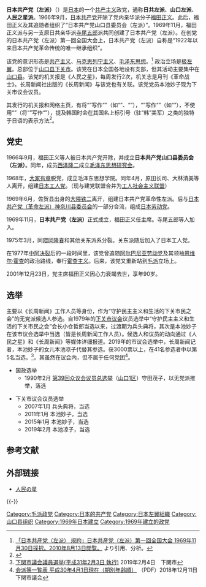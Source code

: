 {{expand language|1=ja|page=|time=2019-05-17T08:04:59+00:00}}

'''日本共产党（左派）'''（{{jpn|j=日本共産党（左派）|hg=にほんきょうさんとう さは}}）是[[日本|日本]]的一个[[共产主义|共产主义]]政党，通称'''日共左派'''、'''山口左派'''、'''人民之星派'''。1966年9月，[[日本共产党|日本共产党]]开除了党内亲华派分子[[福田正义|福田正义]]。此后，福田正义及其追随者组织了“日本共产党山口县委员会（左派）”。1969年11月，福田正义派与另一支原日共亲华派[[寺尾五郎|寺尾五郎]]派共同创建了日本共产党（左派）。在创党的日本共产党（左派）第一回全国大会上，日本共产党（左派）自称是“1922年以来日本共产党革命传统的唯一继承组织”。

该党的意识形态是[[共产主义|共产主义]]、[[马克思列宁主义|马克思列宁主义]]、[[毛泽东思想|毛泽东思想]]。<ref>[http://ww5.tiki.ne.jp/~people-hs/data/kiyaku.htm 「日本共産党（左派） 規約」日本共産党（左派）第一回全国大会 1969年11月30日採択。2010年8月13日閲覧。] {{Wayback|url=http://ww5.tiki.ne.jp/~people-hs/data/kiyaku.htm |date=20200804184537 }}より引用、分析。</ref> 政治立场是[[极左翼|极左翼]]。总部位于[[山口县|山口县]][[下关市|下关市]]。该党在日本全国各地设有支部，但其活动主要集中在[[山口县|山口县]]。该党的机关报是《人民之星》，每周发行2次，机关志是月刊《革命战士》。长周新闻社出版的《长周新闻》与该党也有关联。该党党员本池妙子现为下关市议会议员。

其发行的机关报和网络主页，有将“{{lang|ja|闘}}”写作“{{lang|ja|斗}}”（如“{{lang|ja|斗争}}”、“{{lang|ja|斗い}}”），“{{lang|ja|働}}”写作“{{lang|ja|仂}}”（如“{{lang|ja|労仂者}}”），不使用“{{lang|ja|々}}”（将“{{lang|ja|人々}}”写作“{{lang|ja|人人}}”），提及韩国时会在其国名上标引号（驻“韩”美军）之类的独特于日语的表示方法<ref>{{Cite web |url=http://ww5.tiki.ne.jp/~people-hs/index.htm |title=其党报《人民之星》 |access-date=2015-07-28 |archive-date=2020-11-01 |archive-url=https://web.archive.org/web/20201101042219/http://ww5.tiki.ne.jp/~people-hs/index.htm |dead-url=no }}</ref>。

== 党史 ==
1966年9月，福田正义等人被日本共产党开除，并成立'''日本共产党山口县委员会（左派）'''。同年，成员[[西泽隆二|西泽隆二]]成立[[毛泽东思想研究会|毛泽东思想研究会]]。

1968年，[[大冢有章|大冢有章]]脱党，成立毛泽东思想学院。同年4月，原田长司、大林清美等人离开，组建[[日本工人党|日本工人党]]。（现与建党联盟合并为[[工人社会主义联盟_(日本)|工人社会主义联盟]]）

1969年6月，佐贺县出身的[[大隈铁二|大隈铁二]]离开，组建日本共产党革命性左派。后与[[日本共产党（革命左派）神奈川县委员会|日本共产党（革命左派）神奈川县委员会]]的一部分合流，组成[[日本劳动党|日本劳动党]]。

1969年11月，'''日本共产党（左派）'''正式成立，福田正义任主席。寺尾五郎等人加入。

1975年3月，同[[隈岡隆春|隈岡隆春]]和其他关东派系分裂。关东派随后加入了日本工人党。

在1977年[[中阿决裂|中阿决裂]]后的一段时间里，该党曾追随[[阿尔巴尼亚劳动党|阿尔巴尼亚劳动党]]及其领袖[[恩维尔·霍查|恩维尔·霍查]]的政治路线，奉行[[霍查主义|霍查主义]]。后来，该党又重新站到[[毛派|毛派]]立场上。

2001年12月23日，党主席福田正义因心力衰竭去世，享年90岁。

== 选举 ==  
主要以《长周新闻》工作人员等身份，作为“守护民主主义和生活的下关市民之会”的无党派候选人参选。自1979年的[[下关市议会|下关市议会]]议员选举中“守护民主主义和生活的下关市民之会”会长小仓哲郎当选以来，过渡期为兵头典将，其次是本池妙子在该市议会选举中当选（皆是长周新闻工作人员）。候选人和议员的动向通过《人民之星》和《长周新闻》等媒体详细报道。2019年的市议会选举中，长周新闻记者，本池妙子的女儿本池凉子代替其参选。获3000票以上，在41名参选者中以第5名当选。<ref>[http://www.city.shimonoseki.lg.jp/www/contents/1364266066195/html/common/5c570fa7005.html 下関市議会議員選挙(平成31年2月3日 執行)] {{Wayback|url=http://www.city.shimonoseki.lg.jp/www/contents/1364266066195/html/common/5c570fa7005.html |date=20190204014538 }}2019年2月4日　下関市</ref>。其虽然在议会内，但不属于任何党团<ref>[http://www.city.shimonoseki.lg.jp/www/contents/1109123108403/files/kaihatou.pdf 会派等一覧表 平成30年4月1日現在（期別年齢順）] {{Wayback|url=http://www.city.shimonoseki.lg.jp/www/contents/1109123108403/files/kaihatou.pdf |date=20181231194341 }}（PDF）2018年12月11日　下関市議会</ref>。
* 国政选举 
** 1990年2月 [[第39回众议会议员总选举|第39回众议会议员总选举]]（[[山口县第1区_(中选举区)|山口1区]]）守田茂子，以无党派推举，落选 

* 下关市议会议员选举  
** 2007年1月 兵头典将，当选  
** 2011年1月 本池妙子，当选
** 2015年1月 本池妙子，当选
** 2019年2月 本池凉子，当选

== 参考文献 ==
{{Reflist}}

== 外部链接 ==
* [http://ww5.tiki.ne.jp/~people-hs/index.htm 人民の星] {{Wayback|url=http://ww5.tiki.ne.jp/~people-hs/index.htm |date=20201101042219 }}

{{-}}
{{日本共产党}}
{{文革时期中国外交}}

[[Category:毛派政党|Category:毛派政党]]
[[Category:日本的共产党|Category:日本的共产党]]
[[Category:日本左翼組織|Category:日本左翼組織]]
[[Category:山口县组织|Category:山口县组织]]
[[Category:1969年日本建立|Category:1969年日本建立]]
[[Category:1969年建立的政党|Category:1969年建立的政党]]